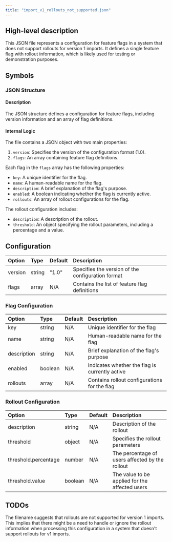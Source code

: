 ```yaml
---
title: "import_v1_rollouts_not_supported.json"
---
```


## High-level description
This JSON file represents a configuration for feature flags in a system that does not support rollouts for version 1 imports. It defines a single feature flag with rollout information, which is likely used for testing or demonstration purposes.

## Symbols

### JSON Structure
#### Description
The JSON structure defines a configuration for feature flags, including version information and an array of flag definitions.

#### Internal Logic
The file contains a JSON object with two main properties:
1. `version`: Specifies the version of the configuration format (1.0).
2. `flags`: An array containing feature flag definitions.

Each flag in the `flags` array has the following properties:
- `key`: A unique identifier for the flag.
- `name`: A human-readable name for the flag.
- `description`: A brief explanation of the flag's purpose.
- `enabled`: A boolean indicating whether the flag is currently active.
- `rollouts`: An array of rollout configurations for the flag.

The rollout configuration includes:
- `description`: A description of the rollout.
- `threshold`: An object specifying the rollout parameters, including a percentage and a value.

## Configuration
| Option | Type | Default | Description |
|:-------|:-----|:--------|:------------|
| version | string | "1.0" | Specifies the version of the configuration format |
| flags | array | N/A | Contains the list of feature flag definitions |

### Flag Configuration
| Option | Type | Default | Description |
|:-------|:-----|:--------|:------------|
| key | string | N/A | Unique identifier for the flag |
| name | string | N/A | Human-readable name for the flag |
| description | string | N/A | Brief explanation of the flag's purpose |
| enabled | boolean | N/A | Indicates whether the flag is currently active |
| rollouts | array | N/A | Contains rollout configurations for the flag |

### Rollout Configuration
| Option | Type | Default | Description |
|:-------|:-----|:--------|:------------|
| description | string | N/A | Description of the rollout |
| threshold | object | N/A | Specifies the rollout parameters |
| threshold.percentage | number | N/A | The percentage of users affected by the rollout |
| threshold.value | boolean | N/A | The value to be applied for the affected users |

## TODOs
The filename suggests that rollouts are not supported for version 1 imports. This implies that there might be a need to handle or ignore the rollout information when processing this configuration in a system that doesn't support rollouts for v1 imports.